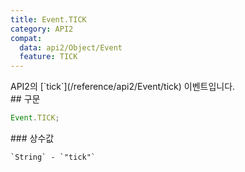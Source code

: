 ```yaml
---
title: Event.TICK
category: API2
compat:
  data: api2/Object/Event
  feature: TICK
---
```


<Section>
  API2의 [`tick`](/reference/api2/Event/tick) 이벤트입니다.
</Section>
<Section>
  ## 구문

  ~~~js
  Event.TICK;
  ~~~

  <Section>
    ### 상수값

    `String` - `"tick"`
  </Section>
</Section>